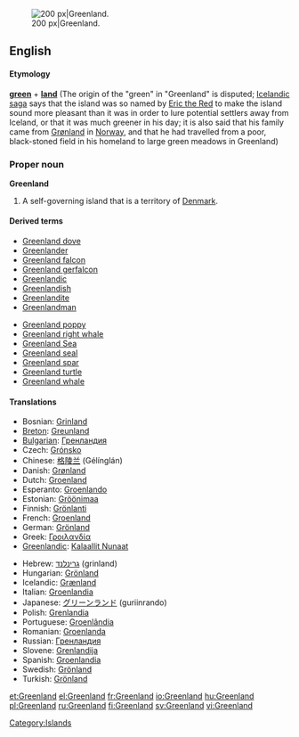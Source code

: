 [[Image:Greenland big.png|thumb|right|200 px|Greenland.]]
==English==
{{wikipedia}}
====Etymology====
'''[[green]]''' + '''[[land]]''' (The origin of the "green" in "Greenland" is disputed; [[Icelandic]] [[saga]] says that the island was so named by [[w:Eric the Red|Eric the Red]] to make the island sound more pleasant than it was in order to lure potential settlers away from Iceland, or that it was much greener in his day; it is also said that his family came from [[Grønland]] in [[Norway]], and that he had travelled from a poor, black-stoned field in his homeland to large green meadows in Greenland)

===Proper noun===
'''Greenland'''

#A self-governing island that is a territory of [[Denmark]].

====Derived terms====
{{top2}}
*[[Greenland dove]]
*[[Greenlander]]
*[[Greenland falcon]]
*[[Greenland gerfalcon]]
*[[Greenlandic]]
*[[Greenlandish]]
*[[Greenlandite]]
*[[Greenlandman]]
{{mid2}}
*[[Greenland poppy]]
*[[Greenland right whale]]
*[[w:Greenland Sea|Greenland Sea]]
*[[Greenland seal]]
*[[Greenland spar]]
*[[Greenland turtle]]
*[[Greenland whale]]
{{bottom}}

====Translations====
{{top}}
*Bosnian: [[Grinland]] {{m}}
*[[Breton]]: [[Greunland]]
*[[Bulgarian]]: [[Гренландия]]
*Czech: [[Grónsko]]
*Chinese: [[格陵兰]] (Gélínglán)
*Danish: [[Grønland]]
*Dutch: [[Groenland]]
*Esperanto: [[Groenlando]]
*Estonian: [[Gröönimaa]]
*Finnish: [[Grönlanti]]
*French: [[Groenland]] {{m}}
*German: [[Grönland]] {{n}}
*Greek: [[Γροιλανδία]] {{f}}
*[[Greenlandic]]: [[Kalaallit Nunaat]]
{{mid}}
*Hebrew: [[גרינלנד]] (grinland)
*Hungarian: [[Grönland]]
*Icelandic: [[Grænland]] {{n}}
*Italian: [[Groenlandia]] {{f}}
*Japanese: [[グリーンランド]] (guriinrando)
*Polish: [[Grenlandia]]
*Portuguese: [[Groenlândia]] {{f}}
*Romanian: [[Groenlanda]] {{f}}
*Russian: [[Гренландия]] {{f}}
*Slovene: [[Grenlandija]] {{f}}
*Spanish: [[Groenlandia]] {{f}}
*Swedish: [[Grönland#Swedish|Grönland]] {{n}}
*Turkish: [[Grönland]]
{{bottom}}

[[Category:Islands]]

[[et:Greenland]]
[[el:Greenland]]
[[fr:Greenland]]
[[io:Greenland]]
[[hu:Greenland]]
[[pl:Greenland]]
[[ru:Greenland]]
[[fi:Greenland]]
[[sv:Greenland]]
[[vi:Greenland]]